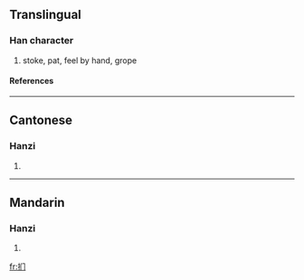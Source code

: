 {{see|捫}}

==Translingual==
===Han character===
{{Han char|rn=64|rad=手|as=03|sn=6|four=|canj=手中尸 (QLS)}}
# stoke, pat, feel by hand, grope
====References====
{{Han ref|kx=0418.141|hdz=31831.100|uh=626A|ud=25194}}
----
==Cantonese==
===Hanzi===
{{yue-hanzi|jyut=|y=mun4}}
# {{defn|Cantonese}}
----
==Mandarin==
===Hanzi===
{{cmn-hanzi|tra=捫|pin=[[mén]] ([[men2]])|wg=men<sup>2</sup>}}
# {{defn|Mandarin}}

[[fr:扪]]